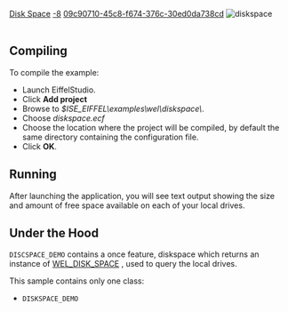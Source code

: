 [[Property:title|Disk Space]]
[[Property:weight|-8]]
[[Property:uuid|09c90710-45c8-f674-376c-30ed0da738cd]]
[[Image:diskspace|diskspace]]  <br/>
<br/>

==Compiling==

To compile the example: 
* Launch EiffelStudio. 
* Click '''Add project'''
* Browse to ''$ISE_EIFFEL\examples\wel\diskspace\''. 
* Choose ''diskspace.ecf''
* Choose the location where the project will be compiled, by default the same directory containing the configuration file. 
* Click '''OK'''. 

==Running==

After launching the application, you will see text output showing the size and amount of free space available on each of your local drives. 

==Under the Hood==

<code>DISCSPACE_DEMO</code> contains a once feature, diskspace which returns an instance of [[ref:libraries/wel/reference/wel_disk_space_chart|WEL_DISK_SPACE]] , used to query the local drives.

This sample contains only one class: 
* <code>DISKSPACE_DEMO</code>





